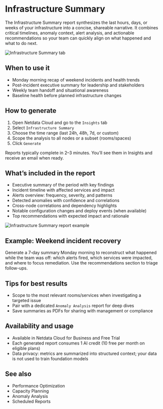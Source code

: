 # Infrastructure Summary

The Infrastructure Summary report synthesizes the last hours, days, or weeks of your infrastructure into a concise, shareable narrative. It combines critical timelines, anomaly context, alert analysis, and actionable recommendations so your team can quickly align on what happened and what to do next.

![Infrastructure Summary tab](https://raw.githubusercontent.com/netdata/docs-images/refs/heads/master/netdata-cloud/netdata-ai/infrastructure-summary.png)

## When to use it

- Monday morning recap of weekend incidents and health trends
- Post-incident executive summary for leadership and stakeholders
- Weekly team handoff and situational awareness
- Baseline health before planned infrastructure changes

## How to generate

1. Open Netdata Cloud and go to the `Insights` tab
2. Select `Infrastructure Summary`
3. Choose the time range (last 24h, 48h, 7d, or custom)
4. Scope the analysis to all nodes or a subset (rooms/spaces)
5. Click `Generate`

Reports typically complete in 2–3 minutes. You’ll see them in Insights and receive an email when ready.

## What’s included in the report

- Executive summary of the period with key findings
- Incident timeline with affected services and impact
- Alerts overview: frequency, severity, and patterns
- Detected anomalies with confidence and correlations
- Cross-node correlations and dependency highlights
- Notable configuration changes and deploy events (when available)
- Top recommendations with expected impact and rationale

![Infrastructure Summary report example](https://raw.githubusercontent.com/netdata/docs-images/refs/heads/master/netdata-cloud/netdata-ai/infrastructure-summary-report.png)

## Example: Weekend incident recovery

Generate a 7‑day summary Monday morning to reconstruct what happened while the team was off: which alerts fired, which services were impacted, and where to focus remediation. Use the recommendations section to triage follow-ups.

## Tips for best results

- Scope to the most relevant rooms/services when investigating a targeted issue
- Pair with a dedicated `Anomaly Analysis` report for deep dives
- Save summaries as PDFs for sharing with management or compliance

## Availability and usage

- Available in Netdata Cloud for Business and Free Trial
- Each generated report consumes 1 AI credit (10 free per month on eligible plans)
- Data privacy: metrics are summarized into structured context; your data is not used to train foundation models

## See also

- Performance Optimization
- Capacity Planning
- Anomaly Analysis
- Scheduled Reports
